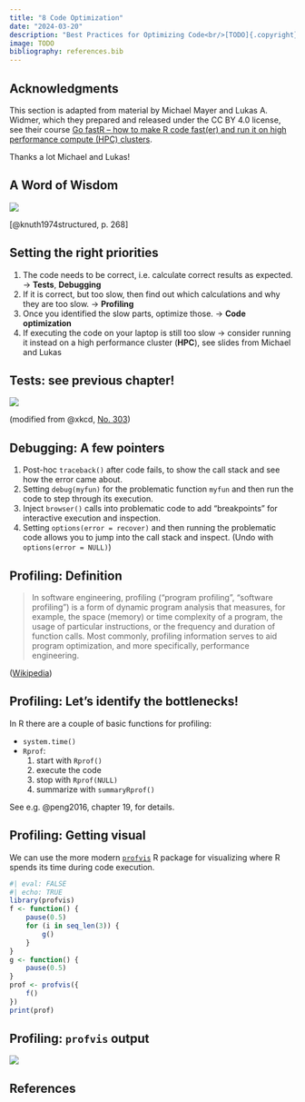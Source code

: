 ```yaml
---
title: "8 Code Optimization"
date: "2024-03-20"
description: "Best Practices for Optimizing Code<br/>[TODO]{.copyright}"
image: TODO
bibliography: references.bib
---
```


## Acknowledgments

This section is adapted from material by Michael Mayer and Lukas A. Widmer, which they prepared and released under the CC BY 4.0 license, see their course [Go fastR – how to make R code fast(er) and run it on high performance compute (HPC) clusters](https://luwidmer.github.io/fastR-website/materials.html).

Thanks a lot Michael and Lukas!

## A Word of Wisdom

![](screenshots/2024-03-17-22-24-36.png)

[@knuth1974structured, p. 268]

## Setting the right priorities

1. The code needs to be correct, i.e. calculate correct results as expected. → **Tests**, **Debugging**
1. If it is correct, but too slow, then find out which calculations and why they are too slow. → **Profiling**
1. Once you identified the slow parts, optimize those. 
→ **Code optimization**
1. If executing the code on your laptop is still too slow → consider running it instead on a high performance cluster (**HPC**), see slides from Michael and Lukas

## Tests: see previous chapter!

![](resources/testing.png)

(modified from @xkcd, [No. 303](https://xkcd.com/303/))

## Debugging: A few pointers

1. Post-hoc `traceback()` after code fails, to show the call stack and see how the error came about.
1. Setting `debug(myfun)` for the problematic function `myfun` and then run the code to step through its execution.
1. Inject `browser()` calls into problematic code to add "breakpoints" for interactive execution and inspection.
1. Setting `options(error = recover)` and then running the problematic code allows you to jump into the call stack and inspect. (Undo with `options(error = NULL)`)

## Profiling: Definition

> In software engineering, profiling ("program profiling", "software profiling") is a form of dynamic program analysis that measures, for example, the space (memory) or time complexity of a program, the usage of particular instructions, or the frequency and duration of function calls. Most commonly, profiling information serves to aid program optimization, and more specifically, performance engineering.

([Wikipedia](https://en.wikipedia.org/wiki/Profiling_(computer_programming)))

## Profiling: Let's identify the bottlenecks!

In R there are a couple of basic functions for profiling:

- `system.time()`
- `Rprof`: 
  1. start with `Rprof()`
  1. execute the code
  1. stop with `Rprof(NULL)`
  1. summarize with `summaryRprof()`

See e.g. @peng2016, chapter 19, for details.

## Profiling: Getting visual

We can use the more modern [`profvis`](https://rstudio.github.io/profvis) R package for visualizing where R spends its time during code execution.

```r
#| eval: FALSE
#| echo: TRUE
library(profvis)
f <- function() {
    pause(0.5)
    for (i in seq_len(3)) {
        g()
    }
}
g <- function() {
    pause(0.5)
}
prof <- profvis({
    f()
})
print(prof)
```

## Profiling: `profvis` output

![](screenshots/2024-03-23-22-34-03.png)

## References
